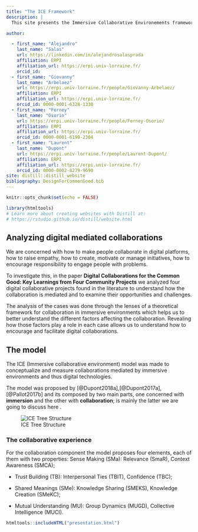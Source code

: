 ```yaml
---
title: "The ICE Framework"
description: |
  This site presents the Immersive Collaborative Environements framework developped by [@Pallot2017b] and [@Dupont2018a] that can be used in investigations of Immersive and Collaborative performances.

author: 

  - first_name: "Alejandro"
    last_name: "Salas"
    url: https://linkedin.com/in/alejandrosalasprada
    affiliation: ERPI
    affiliation_url: https://erpi.univ-lorraine.fr/
    orcid_id: 
  - first_name: "Giovanny"
    last_name: "Arbelaez"
    url: https://erpi.univ-lorraine.fr/people/Giovanny-Arbelaez/
    affiliation: ERPI
    affiliation_url: https://erpi.univ-lorraine.fr/
    orcid_id: 0000-0001-6328-1338
  - first_name: "Ferney"
    last_name: "Osorio"
    url: https://erpi.univ-lorraine.fr/people/Ferney-Osorio/
    affiliation: ERPI
    affiliation_url: https://erpi.univ-lorraine.fr/
    orcid_id: 0000-0001-6199-2304
  - first_name: "Laurent"
    last_name: "Dupont"
    url: https://erpi.univ-lorraine.fr/people/Laurent-Dupont/
    affiliation: ERPI
    affiliation_url: https://erpi.univ-lorraine.fr/
    orcid_id: 0000-0002-8279-9690
site: distill::distill_website
bibliography: DesignForCommonGood.bib
---
```


```r
knitr::opts_chunk$set(echo = FALSE)

library(htmltools)
# Learn more about creating websites with Distill at:
# https://rstudio.github.io/distill/website.html

```

## Analyzing digital mediated collaborations

We are concerned with how to make people collaborate in digital platforms, how to raise empathy, how to create, motivate or manage initiatives, how to encourage responsibility to engage people with problems.

To investigate this, in the paper **Digital Collaborations for the Common Good: Key Learnings from Four Community Projects** we analyzed four digital collaborative projects found in the literature to understand how the collaboration is mediated and to examine their opportunities and challenges.

The analysis of the cases was done through the lenses of a theoretical framework for collaboration in immersive environments which helps us to better understand the different factors affecting the collaboration. Revealing how those factors play a role in each case allows us to understand how to encourage and facilitate digital collaborations.

## The model

The ICE (Immersive collaborative environment) model was made to conceptualize and measure collaborations mediated by immersive environments and thus digital technologies.

The model was proposed by [@Dupont2018a],[@Dupont2017a],[@Pallot2017b] and its composed by two main parts, one concerned with **immersion** and the other with **collaboration**; is mainly the latter we are going to discuss here .

![ICE Tree Structure](figures/tree-structure.png "ICE Tree Structure")

### The collaborative experience

For the collaboration component the model proposes four elements, each of them with two properties: Sense Making (SMa): Relevance (SmaR), Context Awareness (SMCA);

-   Trust Building (TB): Interpersonal Ties (TBIT), Confidence (TBC);

-   Shared Meanings (SMe): Knowledge Sharing (SMEKS), Knowledge Creation (SMeKC);

-   Mutual Understanding (MU): Group Dynamics (MUGD), Collective Intelligence (MUCI).


```r

htmltools::includeHTML("presentation.html")
```

